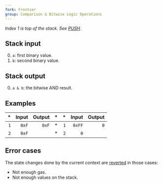 ```yaml
---
fork: Frontier
group: Comparison & Bitwise Logic Operations
---
```


*Index 1 is top of the stack. See [PUSH](/#60).*

## Stack input

0. `a`: first binary value.
1. `b`: second binary value.

## Stack output

0. `a & b`: the bitwise AND result.

## Examples

| * | Input | Output | * | * | Input | Output |
|--:|------:|-------:|--:|--:|------:|-------:|
| `1` | `0xF` | `0xF` | * | `1` | `0xFF` | `0` |
| `2` | `0xF` | | * | `2` | `0` | |

## Error cases

The state changes done by the current context are [reverted](#FD) in those cases:
- Not enough gas.
- Not enough values on the stack.
